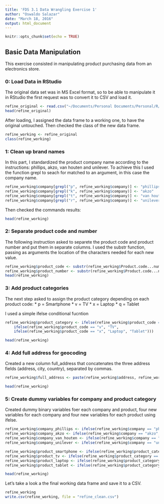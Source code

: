 ```yaml
---
title: 'FDS 3.1 Data Wrangling Exercise 1'
author: "Oswaldo Salazar"
date: "March 18, 2016"
output: html_document
---
```


```r
knitr::opts_chunk$set(echo = TRUE)
```

## Basic Data Manipulation

This exercise consisted in manipulating product purchasing data from an electronics store.

### 0: Load Data in RStudio


The original data set was in MS Excel format, so to be able to manipulate it in RStudio the first request was to convert it to CSV and load it.


```r
refine_original <- read.csv("~/Documents/Personal Documents/Personal/R/refine_original.csv")
head(refine_original)
```

After loading, I assigned the data frame to a working one, to have the original untouched. Then checked the class of the new data frame.

```r
refine_working <- refine_original
class(refine_working)
```

### 1: Clean up brand names

In this part, I standardized the product company name according to the instructions: phillips, akzo, van houten and unilever. To achieve this I used the function grepl to seach for matched to an argument, in this case the company name.

```r
refine_working$company[grepl("p", refine_working$company)] <- "phillips"
refine_working$company[grepl("k", refine_working$company)] <- "akzo"
refine_working$company[grepl("t", refine_working$company)] <- "van houten"
refine_working$company[grepl("r", refine_working$company)] <- "unilever"
```
 
 Then checked the commands results:
 
```r
head(refine_working)
```

### 2: Separate product code and number

The following instruction asked to separete the product code and product number and put them in separate columns. I used the substr function, passing as arguments the location of the characters needed for each new value.

```r
refine_working$product_code <- substr(refine_working$Product.code...number, 1,1)
refine_working$product_number <- substr(refine_working$Product.code...number, 3,4)
head(refine_working)
```

### 3: Add product categories

The next step asked to assign the product category depending on each product code:
* p = Smartphone
* v = TV
* x = Laptop
* q = Tablet

I used a simple ifelse conditional fucntion

```r
refine_working$product_category <- ifelse(refine_working$product_code == "p", "Smartphone", 
    ifelse(refine_working$product_code == "v", "TV",
    ifelse(refine_working$product_code == "x", "Laptop", "Tablet")))

head(refine_working)
```

### 4: Add full address for geocoding

Created a new column full_address that concatenates the three address fields (address, city, country), separated by commas.

```r
refine_working$full_address <- paste(refine_working$address, refine_working$city, refine_working$country, sep = ", ")

head(refine_working)
```

### 5: Create dummy variables for company and product category

Created dummy binary variables foer each company and product, four new variables for each company and four new variables for each product using ifelse.

```r
refine_working$company_phillips <- ifelse(refine_working$company == "phillips", 1, 0)
refine_working$company_akzo <- ifelse(refine_working$company == "akzo", 1, 0)
refine_working$company_van_houten <- ifelse(refine_working$company == "van houten", 1, 0)
refine_working$company_unilever <- ifelse(refine_working$company == "unilever", 1, 0)

refine_working$product_smartphone <- ifelse(refine_working$product_category == "Smartphone", 1, 0)
refine_working$product_tv <- ifelse(refine_working$product_category == "TV", 1, 0)
refine_working$product_laptop <- ifelse(refine_working$product_category == "Laptop", 1, 0)
refine_working$product_tablet <- ifelse(refine_working$product_category == "Tablet", 1, 0)

head(refine_working)
```

Let's take a look a the final working data frame and save it to a CSV.

```r
refine_working
write.csv(refine_working, file = "refine_clean.csv")
```